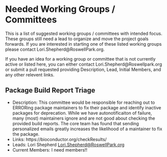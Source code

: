 # Needed Working Groups / Committees

<p>This is a list of suggested working groups / committees with intended
focus. These groups still need a lead to organize and move the project goals
forwards.  If you are interested in starting one of these listed working groups
please contact Lori.Shepherd@RoswellPark.org.</p>

<p>If you have an idea for a working group or committee that is not currently
active or listed here, you can either contact Lori.Shepherd@Roswellpark.org or
submit a pull requested providing Description, Lead, Initial Members, and any
other relevent links.</p>

## Package Build Report Triage

- Description: This committee would be responsible for reaching out to ERRORing
  package maintainers to fix their package and identify inactive packages for
  deprecation. While we have autonotificaiton of failure, many (most)
  maintainers ignore and are not good about checking the provided build
  reports. The core team has found that sending personalized emails greatly
  increases the likelihood of a maintainer to fix the package.
- Links: https://bioconductor.org/checkResults/
- Leads: Lori Shepherd <Lori.Shepherd@RoswellPark.org> 
- Current Members: I need members!!
